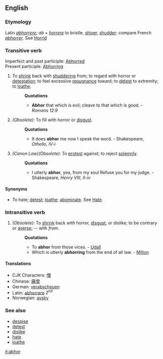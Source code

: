 ==English==
===Etymology===
Latin ''[[abhorrere]]''; ''ab'' + ''[[horrere]]'' to bristle, [[shiver]], [[shudder]]: compare French ''[[abhorrer]]''. See [[Horrid]]

===Transitive verb===
Imperfect and past participle: [[Abhorred]]<br>
Present participle: [[Abhorring]]

#To [[shrink]] back with [[shuddering]] from; to regard with horror or [[detestation]]; to feel excessive [[repugnance]] toward; to [[detest]] to extremity; to [[loathe]].
#:'''Quotations'''
#:*'''Abhor''' that which is evil; cleave to that which is good. - ''Romans 12:9''
#''(Obsolete):'' To fill with horror or [[disgust]].
#:'''Quotations'''
#:*It does '''abhor''' me now I speak the word. - Shakespeare, ''Othello, IV-i''
#''(Canon Law)(Obsolete):'' To [[protest]] against; to reject [[solemnly]].
#:'''Quotations'''
#:*I utterly '''abhor''', yea, from my soul Refuse you for my judge. - Shakespeare, ''Henry VIII, II-iv''

====Synonyms====
*To hate; [[detest]]; [[loathe]]; [[abominate]]. See [[Hate]].

===Intransitive verb===
#''(Obsolete):'' To [[shrink]] back with horror, [[disgust]], or dislike; to be contrary or [[averse]]; -- with ''from''. 
#:'''Quotations'''
#:*To '''abhor''' from those vices. - [[Udall]]
#:*Which is utterly '''abhorring''' from the end of all law. - [[Milton]]

====Translations====
*CJK Characters: [[憎]]
*Chinese: [[痛恨]]
*German: [[verabscheuen]]
*Latin: [[abhorrere]] ''2<sup>nd</sup>''
*Norwegian: [[avsky]]

===See also===
*[[despise]]
*[[detest]]
*[[dislike]]
*[[hate]]
*[[loathe]]

[[it:abhor]]